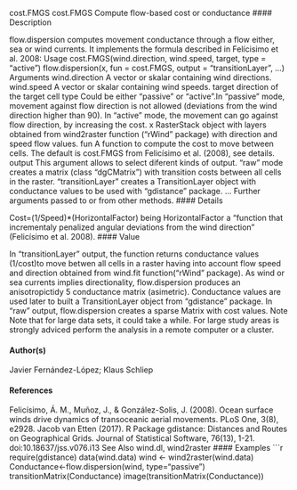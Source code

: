 cost.FMGS
cost.FMGS
Compute flow-based cost or conductance
#### Description

flow.dispersion computes movement conductance through a flow either, sea or wind currents. It
implements the formula described in Felícisimo et al. 2008:
Usage
cost.FMGS(wind.direction, wind.speed, target, type = "active")
flow.dispersion(x, fun = cost.FMGS, output = "transitionLayer", ...)
Arguments
wind.direction A vector or skalar containing wind directions.
wind.speed A vector or skalar containing wind speeds.
target direction of the target cell
type Could be either "passive" or "active".In "passive" mode, movement against flow
direction is not allowed (deviations from the wind direction higher than 90). In
"active" mode, the movement can go against flow direction, by increasing the
cost.
x RasterStack object with layers obtained from wind2raster function ("rWind"
package) with direction and speed flow values.
fun A function to compute the cost to move between cells. The default is cost.FMGS
from Felicísimo et al. (2008), see details.
output This argument allows to select diferent kinds of output. "raw" mode creates a
matrix (class "dgCMatrix") with transition costs between all cells in the raster.
"transitionLayer" creates a TransitionLayer object with conductance values to
be used with "gdistance" package.
... Further arguments passed to or from other methods.
#### Details 
 
Cost=(1/Speed)*(HorizontalFactor)
being HorizontalFactor a "function that incrementaly penalized angular deviations from the wind
direction" (Felicísimo et al. 2008).
#### Value

In "transitionLayer" output, the function returns conductance values (1/cost)to move betwen all cells
in a raster having into account flow speed and direction obtained from wind.fit function("rWind"
package). As wind or sea currents implies directionality, flow.dispersion produces an anisotropictidy
5
conductance matrix (asimetric). Conductance values are used later to built a TransitionLayer object
from "gdistance" package.
In "raw" output, flow.dispersion creates a sparse Matrix with cost values.
Note
Note that for large data sets, it could take a while. For large study areas is strongly adviced perform
the analysis in a remote computer or a cluster.

#### Author(s) 
 
Javier Fernández-López; Klaus Schliep

#### References 
 
Felicísimo, Á. M., Muñoz, J., & González-Solis, J. (2008). Ocean surface winds drive dynamics of
transoceanic aerial movements. PLoS One, 3(8), e2928.
Jacob van Etten (2017). R Package gdistance: Distances and Routes on Geographical Grids. Journal
of Statistical Software, 76(13), 1-21. doi:10.18637/jss.v076.i13
See Also
wind.dl, wind2raster
#### Examples
 ```r
require(gdistance)
data(wind.data)
wind <- wind2raster(wind.data)
Conductance<-flow.dispersion(wind, type="passive")
transitionMatrix(Conductance)
image(transitionMatrix(Conductance))
